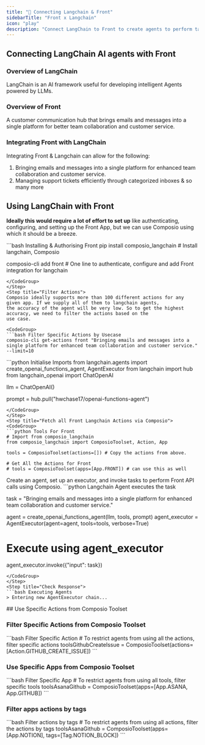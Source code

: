 ```yaml
---
title: "🚀 Connecting Langchain & Front"
sidebarTitle: "Front x Langchain"
icon: "play"
description: "Connect LangChain to Front to create agents to perform tasks using natural language"
---
```


## Connecting LangChain AI agents with Front

### Overview of LangChain

LangChain is an AI framework useful for developing intelligent Agents powered by LLMs.

### Overview of Front

A customer communication hub that brings emails and messages into a single platform for better team collaboration and customer service.

### Integrating Front with LangChain

Integrating Front & Langchain can allow for the following:

1. Bringing emails and messages into a single platform for enhanced team collaboration and customer service.
2. Managing support tickets efficiently through categorized inboxes
& so many more

## Using LangChain with Front

<Steps>
<Step title="Setting Up the Environment">

**Ideally this would require a lot of effort to set up** like authenticating, configuring, and setting up the Front App, but we can use Composio using which it should be a breeze.

<CodeGroup>
```bash Installing & Authorising Front
pip install composio_langchain # Install langchain, Composio 

composio-cli add front # One line to authenticate, configure and add Front integration for langchain
```
</CodeGroup>
</Step>
<Step title="Filter Actions">
Composio ideally supports more than 100 different actions for any given app. If we supply all of them to langchain agents, 
the accuracy of the agent will be very low. So to get the highest accuracy, we need to filter the actions based on the 
use case.

<CodeGroup>
```bash Filter Specific Actions by Usecase
composio-cli get-actions front "Bringing emails and messages into a single platform for enhanced team collaboration and customer service." --limit=10
```
</CodeGroup>

</Step>
<Step title="Import Base Packages">

<CodeGroup>
```python Initialise Imports
from langchain.agents import create_openai_functions_agent, AgentExecutor
from langchain import hub
from langchain_openai import ChatOpenAI


llm = ChatOpenAI()

prompt = hub.pull("hwchase17/openai-functions-agent")
```
</CodeGroup>
</Step>
<Step title="Fetch all Front Langchain Actions via Composio">
<CodeGroup>
```python Tools For Front
# Import from composio_langchain
from composio_langchain import ComposioToolset, Action, App

tools = ComposioToolset(actions=[]) # Copy the actions from above. 

# Get All the Actions for Front
# tools = ComposioToolset(apps=[App.FRONT]) # can use this as well
```
</CodeGroup>
</Step>
<Step title="Execute the Agent">
Create an agent, set up an executor, and invoke tasks to perform Front API calls using Composio. 
<CodeGroup>
```python Langchain Agent executes the task

task = "Bringing emails and messages into a single platform for enhanced team collaboration and customer service."

agent = create_openai_functions_agent(llm, tools, prompt)
agent_executor = AgentExecutor(agent=agent, tools=tools, verbose=True)

# Execute using agent_executor
agent_executor.invoke({"input": task})
```
</CodeGroup>
</Step>
<Step title="Check Response">
```bash Executing Agents
> Entering new AgentExecutor chain...
```
</Step>
</Steps>
## Use Specific Actions from Composio Toolset

### Filter Specific Actions from Composio Toolset

<CodeGroup>
```bash Filter Specific Action
# To restrict agents from using all the actions, filter specific actions
toolsGithubCreateIssue = ComposioToolset(actions=[Action.GITHUB_CREATE_ISSUE])
```
</CodeGroup>

### Use Specific Apps from Composio Toolset
<CodeGroup>
```bash Filter Specific App
# To restrict agents from using all tools, filter specific tools
toolsAsanaGithub = ComposioToolset(apps=[App.ASANA, App.GITHUB])
```
</CodeGroup>

### Filter apps actions by tags 
<CodeGroup>
```bash Filter actions by tags
# To restrict agents from using all actions, filter the actions by tags
toolsAsanaGithub = ComposioToolset(apps=[App.NOTION], tags=[Tag.NOTION_BLOCK])
```
</CodeGroup>

